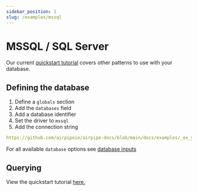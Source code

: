 ```yaml
---
sidebar_position: 1
slug: /examples/mssql
---
```


# MSSQL / SQL Server

Our current [quickstart tutorial](/docs/tutorial/database-to-api) covers other patterns to use with your database.

## Defining the database

1. Define a `globals` section
2. Add the `databases` field
3. Add a database identifier
4. Set the driver to `mssql`
5. Add the connection string

```yml reference title="MSSQL Basic"
https://github.com/airpipeio/airpipe-docs/blob/main/docs/examples/_ex_ymls/_databases/mssql.yml
```

For all available `database` options see [database inputs](/docs/configuration/interfaces/actions/inputs/databases)

## Querying

View the quickstart tutorial [here.](/docs/tutorial/database-to-api-querying)